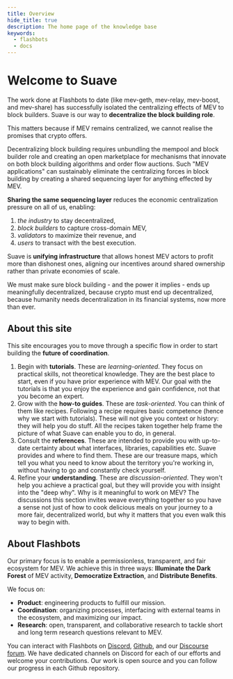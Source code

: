 ```yaml
---
title: Overview
hide_title: true
description: The home page of the knowledge base
keywords:
  - flashbots
  - docs
---
```


# Welcome to Suave

The work done at Flashbots to date (like mev-geth, mev-relay, mev-boost, and mev-share) has successfully isolated the centralizing effects of MEV to block builders. Suave is our way to **decentralize the block building role**.

This matters because if MEV remains centralized, we cannot realise the promises that crypto offers.

Decentralizing block building requires unbundling the mempool and block builder role and creating an open marketplace for mechanisms that innovate on both block building algorithms and order flow auctions. Such "MEV applications" can sustainably eliminate the centralizing forces in block building by creating a shared sequencing layer for anything effected by MEV. 

**Sharing the same sequencing layer** reduces the economic centralization pressure on all of us, enabling:

1. _the industry_ to stay decentralized, 
2. _block builders_ to capture cross-domain MEV, 
3. _validators_ to maximize their revenue, and 
4. _users_ to transact with the best execution.

Suave is **unifying infrastructure** that allows honest MEV actors to profit more than dishonest ones, aligning our incentives around shared ownership rather than private economies of scale.

We must make sure block building - and the power it implies - ends up meaningfully decentralized, because crypto must end up decentralized, because humanity needs decentralization in its financial systems, now more than ever.

## About this site

This site encourages you to move through a specific flow in order to start building the **future of coordination**. 

1. Begin with **tutorials**. These are _learning-oriented_. They focus on practical skills, not theoretical knowledge. They are the best place to start, even if you have prior experience with MEV. Our goal with the tutorials is that you enjoy the experience and gain confidence, not that you become an expert.
2. Grow with the **how-to guides**. These are _task-oriented_. You can think of them like recipes. Following a recipe requires basic competence (hence why we start with tutorials). These will not give you context or history: they will help you do stuff. All the recipes taken together help frame the picture of what Suave can enable you to do, in general.
3. Consult the **references**. These are intended to provide you with up-to-date certainty about what interfaces, libraries, capabilities etc. Suave provides and where to find them. These are our treasure maps, which tell you what you need to know about the territory you're working in, without having to go and constantly check yourself.
4. Refine your **understanding**. These are _discussion-oriented_. They won't help you achieve a practical goal, but they will provide you with insight into the "deep why". Why is it meaningful to work on MEV? The discussions this section invites weave everything together so you have a sense not just of how to cook delicious meals on your journey to a more fair, decentralized world, but why it matters that you even walk this way to begin with.

## About Flashbots

Our primary focus is to enable a permissionless, transparent, and fair ecosystem for MEV. We achieve this in three ways: **Illuminate the Dark Forest** of MEV activity, **Democratize Extraction**, and **Distribute Benefits**.

We focus on:

- **Product**: engineering products to fulfill our mission.
- **Coordination**: organizing processes, interfacing with external teams in the ecosystem, and maximizing our impact.
- **Research**: open, transparent, and collaborative research to tackle short and long term research questions relevant to MEV.

You can interact with Flashbots on [Discord](https://discord.gg/7hvTycdNcK), [Github](https://github.com/flashbots/), and our [Discourse forum](https://collective.flashbots.net/). We have dedicated channels on Discord for each of our efforts and welcome your contributions. Our work is open source and you can follow our progress in each Github repository.
